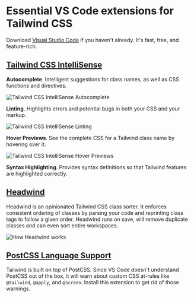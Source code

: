 
<Head
  title='Essential VS Code extensions for Tailwind CSS'
  description='Essential VS Code extensions for Tailwind CSS'
  keywords='visual studio code, vs code, tailwind css, tailwind'
  previewImage=''
/>

# Essential VS Code extensions for Tailwind CSS

Download [Visual Studio Code](https://code.visualstudio.com/download) if you haven't already. It's fast, free, and feature-rich.

## [Tailwind CSS IntelliSense](https://marketplace.visualstudio.com/items?itemName=bradlc.vscode-tailwindcss)

**Autocomplete**. Intelligent suggestions for class names, as well as CSS functions and directives.

<Image
  src={TailwindCSSIntellisenseAutocomplete}
  alt='Tailwind CSS IntelliSense Autocomplete'
/>

**Linting**. Highlights errors and potential bugs in both your CSS and your markup.

<Image
  src={TailwindCSSIntellisenseLinting}
  alt='Tailwind CSS IntelliSense Linting'
/>

**Hover Previews**. See the complete CSS for a Tailwind class name by hovering over
it.

<Image
  src={TailwindCSSIntellisenseHoverPreviews}
  alt='Tailwind CSS IntelliSense Hover Previews'
/>

**Syntax Highlighting**. Provides syntax definitions so that Tailwind features are highlighted correctly.

## [Headwind](https://marketplace.visualstudio.com/items?itemName=heybourn.headwind)

Headwind is an opinionated Tailwind CSS class sorter. It enforces consistent ordering of classes by parsing your code and reprinting class tags to follow a given order. Headwind runs on save, will remove duplicate classes and can even sort entire workspaces.

<Image src={HowHeadwindWorks} alt='How Headwind works' />

## [PostCSS Language Support](https://marketplace.visualstudio.com/items?itemName=csstools.postcss)

Tailwind is built on top of PostCSS. Since VS Code doesn't understand PostCSS out of the box, it will warn about custom CSS at-rules like `@tailwind`, `@apply`, and `@screen`. Install this extension to get rid of those warnings.
